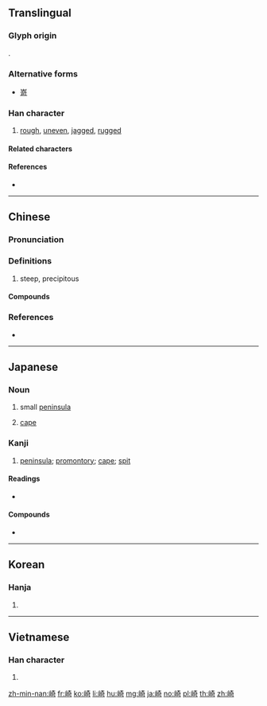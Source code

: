 {{character info/new}}
{{also|埼|﨑|嵜}}
==Translingual==
===Glyph origin===
{{Han etym}}
{{Han compound|山|奇|ls=psc|c1=s|c2=p|t1=mountain}}.
===Alternative forms===
* {{l|mul|﨑}} [[嵜]]

===Han character===
{{Han char|rn=46|rad=山|as=08|sn=11|four=24721|canj=UKMR|ids=⿰山奇}}

# [[rough]], [[uneven]], [[jagged]], [[rugged]]

====Related characters====

====References====
* {{Han ref|kx=0313.190|dkj=08169|dj=0614.150|hdz=10778.100|uh=5D0E|ud=23822|bh=B154|bd=45396}}

----

==Chinese==
{{zh-forms}}

===Pronunciation===
{{zh-pron
|m=崎
|c=kei4,kei1
|mn=kiā
|mc=y
|oc=y
|cat=
}}

===Definitions===
{{zh-hanzi}}

# steep, precipitous

====Compounds====
{{zh-der|崎崟|崎嶇|崎嶇不平|崎嶇鳥道|崛崎|嶔崎|嶔崎歷落|嶔崎磊落|嶢崎|川崎|川崎症|長崎市}}

===References===
* {{R:yue:Hanzi}}
 
----

==Japanese==
===Noun===
{{ja-noun|さき}}
# {{lb|ja|geography|sort=さき}} small [[peninsula]]
# {{lb|ja|geography|sort=さき}} [[cape]]

===Kanji===
{{ja-kanji|grade=c|rs=山08}}

# [[peninsula]]; [[promontory]]; [[cape]]; [[spit]]

====Readings====
* {{ja-readings|goon=[[き]] (ki)|kanon=[[き]] (ki)|kun=[[さき]] (saki), [[けわしい]] (kewashii)}}

====Compounds====
* {{ja-r|長崎|^ながさき}}

----

==Korean==

===Hanja===
{{ko-hanja|hangeul=기|rv=gi|mr=ki}}

# {{defn|lang=ko|sort=山08}}

----

==Vietnamese==

===Han character===
{{vi-hantu|[[khi]], [[kì]], [[tiên]]|rs=山08}}

# {{defn|lang=vi|sort=山08}}

[[zh-min-nan:崎]]
[[fr:崎]]
[[ko:崎]]
[[li:崎]]
[[hu:崎]]
[[mg:崎]]
[[ja:崎]]
[[no:崎]]
[[pl:崎]]
[[th:崎]]
[[zh:崎]]